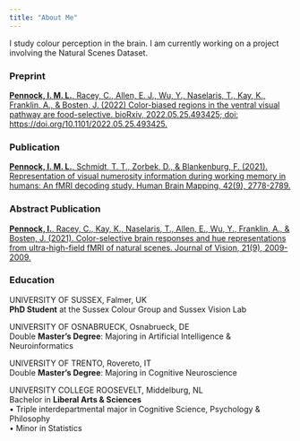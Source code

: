 ```yaml
---
title: "About Me"
---
```


I study colour perception in the brain. I am currently working on a project involving the Natural Scenes Dataset. 

### Preprint

[**Pennock, I. M. L.**, Racey, C., Allen, E. J., Wu, Y., Naselaris, T., Kay, K., Franklin, A., & Bosten, J. (2022) Color-biased regions in the ventral visual pathway are food-selective. bioRxiv, 2022.05.25.493425; doi: https://doi.org/10.1101/2022.05.25.493425. ](https://www.biorxiv.org/content/10.1101/2022.05.25.493425v1)

### Publication

[**Pennock, I. M. L.**, Schmidt, T. T., Zorbek, D., & Blankenburg, F. (2021). Representation of visual numerosity information during working memory in humans: An fMRI decoding study. Human Brain Mapping, 42(9), 2778-2789.](https://onlinelibrary.wiley.com/doi/full/10.1002/hbm.25402)

### Abstract Publication

[**Pennock, I.**, Racey, C., Kay, K., Naselaris, T., Allen, E., Wu, Y., Franklin, A., & Bosten, J. (2021). Color-selective brain responses and hue representations from ultra-high-field fMRI of natural scenes. Journal of Vision, 21(9), 2009-2009.](https://jov.arvojournals.org/article.aspx?articleid=2776949)

### Education

UNIVERSITY OF SUSSEX, Falmer, UK<br>
**PhD Student** at the Sussex Colour Group and Sussex Vision Lab


UNIVERSITY OF OSNABRUECK, Osnabrueck, DE <br>
Double **Master’s Degree**: Majoring in Artificial Intelligence & Neuroinformatics     


UNIVERSITY OF TRENTO, Rovereto, IT <br>
Double **Master’s Degree**: Majoring in Cognitive Neuroscience


UNIVERSITY COLLEGE ROOSEVELT, Middelburg, NL<br>
Bachelor in **Liberal Arts & Sciences**	          
•	Triple interdepartmental major in Cognitive Science, Psychology & Philosophy<br>
•	Minor in Statistics



